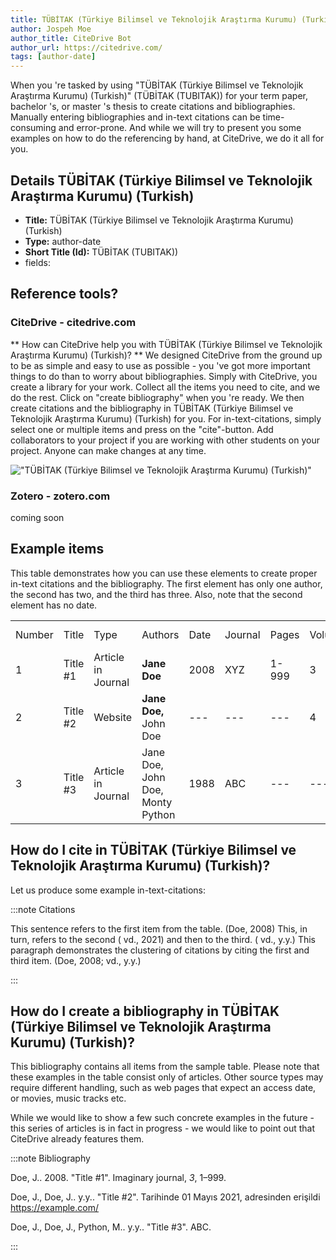 ```yaml
---
title: TÜBİTAK (Türkiye Bilimsel ve Teknolojik Araştırma Kurumu) (Turkish)
author: Jospeh Moe
author_title: CiteDrive Bot
author_url: https://citedrive.com/
tags: [author-date]
---
```


When you 're tasked by using "TÜBİTAK (Türkiye Bilimsel ve Teknolojik Araştırma Kurumu) (Turkish)" (TÜBİTAK (TUBITAK)) for your term paper, bachelor 's, or master 's thesis to create citations and bibliographies.
Manually entering bibliographies and in-text citations can be time-consuming and error-prone. And while we will try to present you some examples on how to do the referencing by hand, at CiteDrive, we do it all for you.

## Details  TÜBİTAK (Türkiye Bilimsel ve Teknolojik Araştırma Kurumu) (Turkish)
* **Title:** TÜBİTAK (Türkiye Bilimsel ve Teknolojik Araştırma Kurumu) (Turkish)
* **Type:** author-date
* **Short Title (Id):** TÜBİTAK (TUBITAK))
* fields: 

## Reference tools?
### CiteDrive - citedrive.com
** How can CiteDrive help you with TÜBİTAK (Türkiye Bilimsel ve Teknolojik Araştırma Kurumu) (Turkish)? **
We designed CiteDrive from the ground up to be as simple and easy to use as possible - you 've got more important things to do than to worry about bibliographies. Simply with CiteDrive, you create a library for your work. Collect all the items you need to cite, and we do the rest. Click on "create bibliography" when you 're ready. We then create citations and the bibliography in TÜBİTAK (Türkiye Bilimsel ve Teknolojik Araştırma Kurumu) (Turkish) for you. For in-text-citations, simply select one or multiple items and press on the "cite"-button. Add collaborators to your project if you are working with other students on your project. Anyone can make changes at any time.


!["TÜBİTAK (Türkiye Bilimsel ve Teknolojik Araştırma Kurumu) (Turkish)"](images/tubitak-turkiye-bilimsel-ve-teknolojik-arastrma-kurumu-turkish.svg "Choose TÜBİTAK (Türkiye Bilimsel ve Teknolojik Araştırma Kurumu) (Turkish) in the CiteDrive App")

### Zotero - zotero.com

coming soon

## Example items

This table demonstrates how you can use these elements to create proper in-text citations and the bibliography. The first element has only one author, the second has two, and the third has three. Also, note that the second element has no date.


<table>
  <tr>
   <td>Number
   </td>
   <td>Title
   </td>
   <td>Type
   </td>
   <td>Authors
   </td>
   <td>Date
   </td>
   <td>Journal
   </td>
   <td>Pages
   </td>
   <td>Volume
   </td>
   <td>Issue
   </td>
   <td>Access Date
   </td>
  </tr>
  <tr>
   <td>1
   </td>
   <td>Title #1
   </td>
   <td>Article in Journal
   </td>
   <td><strong>Jane Doe</strong>
   </td>
   <td>2008
   </td>
   <td>XYZ
   </td>
   <td>1-999
   </td>
   <td>3
   </td>
   <td>2
   </td>
   <td>--
   </td>
  </tr>
  <tr>
   <td>
2
   </td>
   <td>Title #2
   </td>
   <td>Website
   </td>
   <td><strong>Jane Doe, </strong>John Doe
   </td>
   <td>---
   </td>
   <td>---
   </td>
   <td>---
   </td>
   <td>4
   </td>
   <td>---
   </td>
   <td>2020-05-01
   </td>
  </tr>
  <tr>
   <td>3
   </td>
   <td>Title #3
   </td>
   <td>Article in Journal
   </td>
   <td>Jane Doe, John Doe, Monty Python
   </td>
   <td>1988
   </td>
   <td>ABC
   </td>
   <td>---
   </td>
   <td>---
   </td>
   <td>16
   </td>
   <td>---
   </td>
  </tr>
</table>



## How do I cite in  TÜBİTAK (Türkiye Bilimsel ve Teknolojik Araştırma Kurumu) (Turkish)?

Let us produce some example in-text-citations:

:::note Citations


This sentence refers to the first item from the table. (Doe, 2008) This, in turn, refers to the second ( vd., 2021)
and then to the third.  ( vd., y.y.)
This paragraph demonstrates the clustering of citations by citing the first and third item. (Doe, 2008;  vd., y.y.)

:::

## How do I create a bibliography in TÜBİTAK (Türkiye Bilimsel ve Teknolojik Araştırma Kurumu) (Turkish)?

This bibliography contains all items from the sample table. Please note that these examples in the table consist only of articles. Other source types may require different handling, such as web pages that expect an access date, or movies, music tracks etc.

While we would like to show a few such concrete examples in the future - this series of articles is in fact in progress - we would like to point out that CiteDrive already features them.

:::note Bibliography

Doe, J.. 2008. "Title #1". Imaginary journal, <i>3</i>, 1–999.

Doe, J., Doe, J.. y.y.. "Title #2". Tarihinde  01 Mayıs 2021,  adresinden erişildi https://example.com/

Doe, J., Doe, J., Python, M.. y.y.. "Title #3". ABC.



:::


        